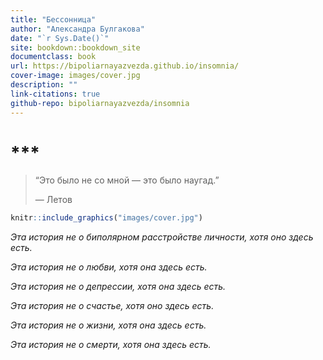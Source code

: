 ```yaml
--- 
title: "Бессонница"
author: "Александра Булгакова"
date: "`r Sys.Date()`"
site: bookdown::bookdown_site
documentclass: book
url: https://bipoliarnayazvezda.github.io/insomnia/
cover-image: images/cover.jpg
description: ""
link-citations: true
github-repo: bipoliarnayazvezda/insomnia
---
```


# &ast;&ast;&ast; {-}


> "Это было не со мной — это было наугад."
>
> --- Летов


```r
knitr::include_graphics("images/cover.jpg")
```


_Эта история не о биполярном расстройстве личности, хотя оно здесь есть._

_Эта история не о любви, хотя она здесь есть._

_Эта история не о депрессии, хотя она здесь есть._

_Эта история не о счастье, хотя оно здесь есть._

_Эта история не о жизни, хотя она здесь есть._

_Эта история не о смерти, хотя она здесь есть._

